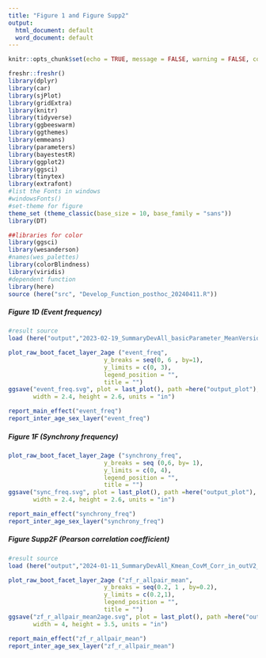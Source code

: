 ```yaml
---
title: "Figure 1 and Figure Supp2"
output:
  html_document: default
  word_document: default
---
```


```r
knitr::opts_chunk$set(echo = TRUE, message = FALSE, warning = FALSE, comment = "")

freshr::freshr()
library(dplyr)
library(car)
library(sjPlot)
library(gridExtra)
library(knitr)
library(tidyverse)
library(ggbeeswarm)
library(ggthemes)
library(emmeans)
library(parameters)
library(bayestestR)
library(ggplot2)
library(ggsci)
library(tinytex)
library(extrafont)
#list the Fonts in windows
#windowsFonts()
#set-theme for figure
theme_set (theme_classic(base_size = 10, base_family = "sans"))
library(DT)

##libraries for color
library(ggsci)
library(wesanderson)
#names(wes_palettes)
library(colorBlindness)
library(viridis)
#dependent function
library(here)
source (here("src", "Develop_Function_posthoc_20240411.R"))
```


##### Figure 1D (Event frequency)
```r
#result source
load (here("output","2023-02-19_SummaryDevAll_basicParameter_MeanVersion_withCorr_20230113.RData"))
```

```r
plot_raw_boot_facet_layer_2age ("event_freq",
                           y_breaks = seq(0, 6 , by=1),
                           y_limits = c(0, 3), 
                           legend_position = "",
                           title = "")
ggsave("event_freq.svg", plot = last_plot(), path =here("output_plot"),
       width = 2.4, height = 2.6, units = "in")
```

```r
report_main_effect("event_freq")
report_inter_age_sex_layer("event_freq")
```


##### Figure 1F (Synchrony frequency)
```r
plot_raw_boot_facet_layer_2age ("synchrony_freq",
                           y_breaks = seq (0,6, by= 1), 
                           y_limits = c(0, 4), 
                           legend_position = "",
                           title = "")
ggsave("sync_freq.svg", plot = last_plot(), path =here("output_plot"),
       width = 2.4, height = 2.6, units = "in")
```

```r
report_main_effect("synchrony_freq")
report_inter_age_sex_layer("synchrony_freq")
```


##### Figure Supp2F (Pearson correlation coefficient)
```r
#result source
load (here("output","2024-01-11_SummaryDevAll_Kmean_CovM_Corr_in_outV2_20231204.RData"))
```

```r
plot_raw_boot_facet_layer_2age ("zf_r_allpair_mean",
                           y_breaks = seq(0.2, 1 , by=0.2),
                           y_limits = c(0.2,1), 
                           legend_position = "",
                           title = "")
ggsave("zf_r_allpair_mean2age.svg", plot = last_plot(), path =here("output_plot"),
       width = 4, height = 3.5, units = "in")
```

```r
report_main_effect("zf_r_allpair_mean")
report_inter_age_sex_layer("zf_r_allpair_mean")
```

